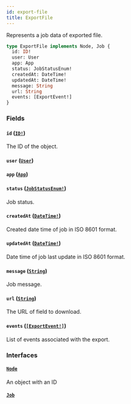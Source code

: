 ```yaml
---
id: export-file
title: ExportFile
---
```


Represents a job data of exported file.

```graphql
type ExportFile implements Node, Job {
  id: ID!
  user: User
  app: App
  status: JobStatusEnum!
  createdAt: DateTime!
  updatedAt: DateTime!
  message: String
  url: String
  events: [ExportEvent!]
}
```

### Fields

#### `id` ([`ID!`](/developer/api-reference/scalars/id))

The ID of the object.

#### `user` ([`User`](/developer/api-reference/objects/user))

#### `app` ([`App`](/developer/api-reference/objects/app))

#### `status` ([`JobStatusEnum!`](/developer/api-reference/enums/job-status-enum))

Job status.

#### `createdAt` ([`DateTime!`](/developer/api-reference/scalars/date-time))

Created date time of job in ISO 8601 format.

#### `updatedAt` ([`DateTime!`](/developer/api-reference/scalars/date-time))

Date time of job last update in ISO 8601 format.

#### `message` ([`String`](/developer/api-reference/scalars/string))

Job message.

#### `url` ([`String`](/developer/api-reference/scalars/string))

The URL of field to download.

#### `events` ([`[ExportEvent!]`](/developer/api-reference/objects/export-event))

List of events associated with the export.

### Interfaces

#### [`Node`](/developer/api-reference/interfaces/node)

An object with an ID

#### [`Job`](/developer/api-reference/interfaces/job)
